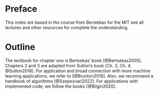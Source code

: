 # Preface {.unnumbered}

This notes are based in the course from Berstekas for the MIT
see all lectures and other resources for complete the understanding.


# Outline {.unnumbered}

The textbook for chapter one is Bertsekas' book [@Bertsekas2005]. Chapters 2 and 3 are adapted from Sutton's book [Ch. 3, Ch. 4, @Sutton2018]. For application and broad connection with more machine learning applications, we refer to [@Brunton2019]. Also, we recommend a handbook of algorithms [@Szepesvari2022]. For applications with implemented code, we follow the books [@Bilgin2020].

